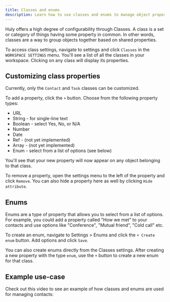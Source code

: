 ```yaml
---
title: Classes and enums
description: Learn how to use classes and enums to manage object properties.
---
```



Huly offers a high degree of configurability through Classes. A class is a set or category of things having some property in common. In other words, classes are a way to group objects together based on shared properties.

To access class settings, navigate to settings and click `Classes` in the `WORKSPACE SETTINGS` menu. You'll see a list of all the classes in your workspace. Clicking on any class will display its properties.

## Customizing class properties

Currently, only the `Contact` and `Task` classes can be customized.

To add a property, click the `+` button. Choose from the following property types:

- URL
- String - for single-line text
- Boolean - select Yes, No, or N/A
- Number
- Date
- Ref - (not yet implemented)
- Array - (not yet implemented)
- Enum - select from a list of options (see below)

You'll see that your new property will now appear on any object belonging to that class.

To remove a property, open the settings menu to the left of the property and click `Remove`. You can also hide a property here as well by clicking `Hide attribute`.

## Enums

Enums are a type of property that allows you to select from a list of options. For example, you could add a property called "How we met" to your contacts and use options like "Conference", "Mutual friend", "Cold call" etc.

To create an enum, navigate to Settings > Enums and click the `+ Create enum` button. Add options and click `Save`.

You can also create enums directly from the Classes settings. After creating a new property with the type `enum`, use the `+` button to create a new enum for that class.

## Example use-case

Check out this video to see an example of how classes and enums are used for managing contacts:

<YouTube id="xCtiptham4o" posterQuality="max" />
